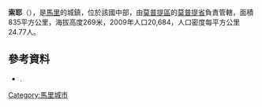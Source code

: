 {{Infobox Settlement
|name          = Soye
|other_name             =
|settlement_type        =市镇
|image_skyline          = 
|image_flag             = 
|image_seal             = 
|image_shield           = 
|image_map              = 
|pushpin_map            =Mali
|subdivision_type       = 国家
|subdivision_name       = {{flag|Mali}}
|subdivision_type1      = [[马里行政区划|地区]]
|subdivision_name1      = [[莫普提区|莫普提区]]
|subdivision_type2      =省
|subdivision_name2      = [[莫普提省|莫普提省]]
|population_as_of               =2009 census
|population_footnotes           =<ref name=pop2009>{{citation | url=http://instat.gov.ml/documentation/mopti.pdf | publisher=République de Mali: Institut National de la Statistique | title=Resultats Provisoires RGPH 2009 (Région de Mopti) | language=fr | accessdate=2015-07-26 | archive-date=2012-09-19 | archive-url=https://www.webcitation.org/6AnaIKCNv?url=http://instat.gov.ml/documentation/mopti.pdf | dead-url=yes }}.</ref>
|population_note                =
|population_total               =20684
|timezone               =[[GMT|GMT]] 
|utc_offset             = +0
}} 
'''索耶'''（{{lang-fr|Soye}}），是[[馬里|馬里]]的城鎮，位於該國中部，由[[莫普提區|莫普提區]]的[[莫普提省|莫普提省]]負責管轄，面積835平方公里，海拔高度269米，2009年人口20,684，人口密度每平方公里24.77人。

==參考資料==
{{refs}}
*{{citation | title=Plan de Sécurité Alimentaire Commune Rurale de Soye 2006-2010 | publisher=Commissariat à la Sécurité Alimentaire, République du Mali, USAID-Mali | year=2006 | url=http://www.aec.msu.edu/fs2/mali_fd_strtgy/plans/mopti/mopti/psa_soye.pdf | language=fr | deadurl=yes | archiveurl=https://web.archive.org/web/20120920014355/http://www.aec.msu.edu/fs2/mali_fd_strtgy/plans/mopti/mopti/psa_soye.pdf | archivedate=2012年9月20日 }}.

{{Coord|14|13|50|N|4|16|45|W|display=title}}

{{莫普提區}}

[[Category:馬里城市|Category:馬里城市]]
{{Mali-geo-stub}}